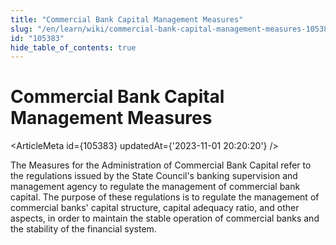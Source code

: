```yaml
---
title: "Commercial Bank Capital Management Measures"
slug: "/en/learn/wiki/commercial-bank-capital-management-measures-105383"
id: "105383"
hide_table_of_contents: true
---
```



# Commercial Bank Capital Management Measures

<ArticleMeta id={105383} updatedAt={'2023-11-01 20:20:20'} />
<div className='border-solid border-b border-t-0 my-4 border-[var(--ifm-color-gray-300)]' />

The Measures for the Administration of Commercial Bank Capital refer to the regulations issued by the State Council's banking supervision and management agency to regulate the management of commercial bank capital. The purpose of these regulations is to regulate the management of commercial banks' capital structure, capital adequacy ratio, and other aspects, in order to maintain the stable operation of commercial banks and the stability of the financial system.

